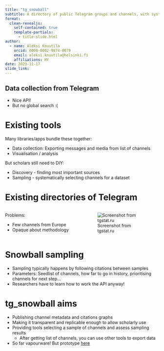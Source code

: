 ```yaml
---
title: "tg_snowball"
subtitle: A directory of public Telegram groups and channels, with systematic sampling
format:
  clean-revealjs:
    self-contained: true
    template-partials:
      - title-slide.html
author:
  - name: Aleksi Knuutila
    orcid: 0000-0002-9874-0079
    email: aleksi.knuutila@helsinki.fi
    affiliations: HY
date: 2023-11-17
slide_link:
---
```

## Data collection from Telegram

- Nice API!
- But no global search :(

# Existing tools

Many libraries/apps bundle these together:

- Data collection: Exporting messages and media from list of channels
- Visualisation / analysis

But scholars still need to DIY:

- Discovery - finding most important sources
- Sampling - systematically selecting channels for a dataset

# Existing directories of Telegram

:::: {.columns}

::: {.column width="50%"}

Problems:

- Few channels from Europe
- Opaque about methodology

:::

::: {.column width="50%"}

![Screenshot from tgstat.ru](tgstat.png)

:::

:::: 

# Snowball sampling

- Sampling typically happens by following citations between samples
- Parameters: Seedlist of channels, how far to go in history, prioritising channels for next step...
- Researchers have to learn how to work the API anyway!

# tg_snowball aims

- Publishing channel metadata and citations graphs
- Making it transparent and replicable enough to allow scholarly use
- Providing tools selecting a sample of channels and assess sampling results
  - After getting list of channels, you can use other tools to export data

- So far vapourware! But prototype [here](https://github.com/AleksiKnuutila/tg_snowball/tree/main)
